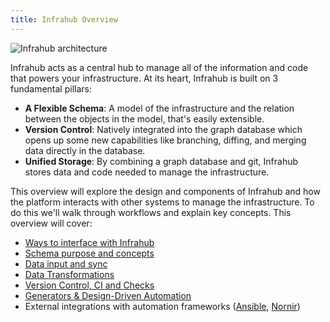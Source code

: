```yaml
---
title: Infrahub Overview
---
```


![Infrahub architecture](./../media/overview.excalidraw.svg)

Infrahub acts as a central hub to manage all of the information and code that powers your infrastructure. At its heart, Infrahub is built on 3 fundamental pillars:

- **A Flexible Schema**: A model of the infrastructure and the relation between the objects in the model, that's easily extensible.
- **Version Control**: Natively integrated into the graph database which opens up some new capabilities like branching, diffing, and merging data directly in the database.
- **Unified Storage**: By combining a graph database and git, Infrahub stores data and code needed to manage the infrastructure.

This overview will explore the design and components of Infrahub and how the platform interacts with other systems to manage the infrastructure. To do this we'll walk through workflows and explain key concepts. This overview will cover:

- [Ways to interface with Infrahub](./interfaces)
- [Schema purpose and concepts](./schema)
- [Data input and sync](./data)
- [Data Transformations](./transformations.mdx)
- [Version Control, CI and Checks](./versioning.mdx)
- [Generators & Design-Driven Automation](./generators.mdx)
- External integrations with automation frameworks ([Ansible](https://docs.infrahub.app/ansible/), [Nornir](https://docs.infrahub.app/nornir/))
